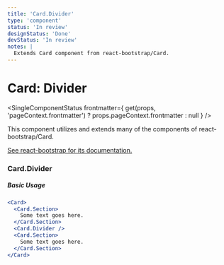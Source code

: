 ```yaml
---
title: 'Card.Divider'
type: 'component'
status: 'In review'
designStatus: 'Done'
devStatus: 'In review'
notes: |
  Extends Card component from react-bootstrap/Card.
---
```



# Card: Divider

<SingleComponentStatus
  frontmatter={
    get(props, 'pageContext.frontmatter') ? props.pageContext.frontmatter : null
  }
/>

<p>This component utilizes and extends many of the components of react-bootstrap/Card.</p>
<p>
  <a href="https://react-bootstrap.github.io/components/cards/" target="_blank" rel="noopener noreferrer">
    See react-bootstrap for its documentation.
  </a>
</p>

### Card.Divider

##### Basic Usage

```jsx live
<Card>
  <Card.Section>
    Some text goes here.
  </Card.Section>
  <Card.Divider />
  <Card.Section>
    Some text goes here.
  </Card.Section>
</Card>
```
